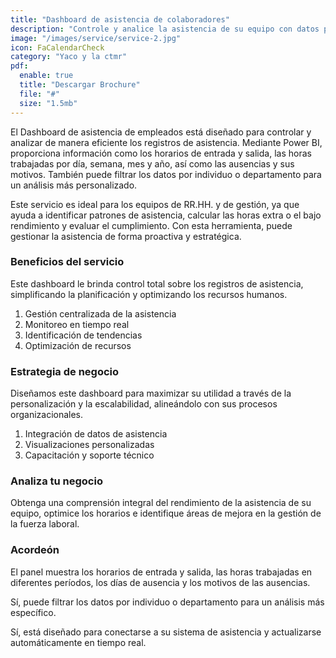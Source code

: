 ```yaml
---
title: "Dashboard de asistencia de colaboradores"
description: "Controle y analice la asistencia de su equipo con datos precisos y en tiempo real."
image: "/images/service/service-2.jpg"
icon: FaCalendarCheck
category: "Yaco y la ctmr"
pdf:
  enable: true
  title: "Descargar Brochure"
  file: "#"
  size: "1.5mb"
---
```


El Dashboard de asistencia de empleados está diseñado para controlar y analizar de manera eficiente los registros de asistencia. Mediante Power BI, proporciona información como los horarios de entrada y salida, las horas trabajadas por día, semana, mes y año, así como las ausencias y sus motivos. También puede filtrar los datos por individuo o departamento para un análisis más personalizado.

Este servicio es ideal para los equipos de RR.HH. y de gestión, ya que ayuda a identificar patrones de asistencia, calcular las horas extra o el bajo rendimiento y evaluar el cumplimiento. Con esta herramienta, puede gestionar la asistencia de forma proactiva y estratégica.

### Beneficios del servicio

Este dashboard le brinda control total sobre los registros de asistencia, simplificando la planificación y optimizando los recursos humanos.

1. Gestión centralizada de la asistencia
2. Monitoreo en tiempo real
3. Identificación de tendencias
4. Optimización de recursos

### Estrategia de negocio

Diseñamos este dashboard para maximizar su utilidad a través de la personalización y la escalabilidad, alineándolo con sus procesos organizacionales.

1. Integración de datos de asistencia
2. Visualizaciones personalizadas
3. Capacitación y soporte técnico

### Analiza tu negocio

Obtenga una comprensión integral del rendimiento de la asistencia de su equipo, optimice los horarios e identifique áreas de mejora en la gestión de la fuerza laboral.

### Acordeón

<Accordion client:load title="¿Qué datos puede mostrar este dashboard?">  

El panel muestra los horarios de entrada y salida, las horas trabajadas en diferentes períodos, los días de ausencia y los motivos de las ausencias.

</Accordion>  

<Accordion client:load title="¿Puedo buscar por departamento o empleado?">  

Sí, puede filtrar los datos por individuo o departamento para un análisis más específico.

</Accordion>  

<Accordion client:load title="¿Se actualiza automáticamente con los nuevos registros?">  

Sí, está diseñado para conectarse a su sistema de asistencia y actualizarse automáticamente en tiempo real.

</Accordion>